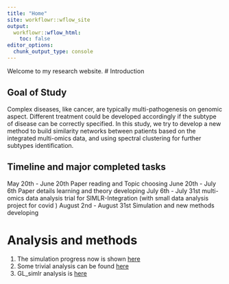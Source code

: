 ```yaml
---
title: "Home"
site: workflowr::wflow_site
output:
  workflowr::wflow_html:
    toc: false
editor_options:
  chunk_output_type: console
---
```


Welcome to my research website.
# Introduction

## Goal of Study

Complex diseases, like cancer, are typically multi-pathogenesis on genomic aspect. Different treatment could be developed accordingly if the subtype of disease can be correctly specified. In this study, we try to develop a new  method to build similarity networks between patients based on the integrated multi-omics data, and using spectral clustering for further subtypes identification.

## Timeline and major completed tasks
May 20th - June 20th Paper reading and Topic choosing
June 20th - July 6th Paper details learning and theory developing
July 6th - July 31st multi-omics data analysis trial for SIMLR-Integration (with small data analysis project for covid )
August 2nd - August 31st Simulation and new methods developing

# Analysis and methods 

1. The simulation progress now is shown [here](simulation_tidy.html)
2. Some trivial analysis can be found [here](trivial_analysis.html)
3. GL_simlr analysis is [here](GL_SIMLR.html)
